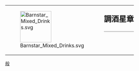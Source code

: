 {| style="border: 1px solid {{{border|gray}}}; background-color: {{{color|#fdffe7}}};"
|rowspan="2" valign="middle" | [[File:Barnstar Mixed Drinks.svg|100px]]
|rowspan="2" |
|style="font-size: x-large; padding: 0; vertical-align: middle; height: 1.1em;" | '''調酒星章'''
|-
|style="vertical-align: middle; border-top: 1px solid gray;" | {{{1}}}
|}

<noinclude>
[[Category:維基星章模板|般]]
</noinclude>